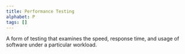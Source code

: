 ```yaml
---
title: Performance Testing
alphabet: P
tags: []
---
```


A form of testing that examines the speed, response time, and usage of software under a particular workload.
